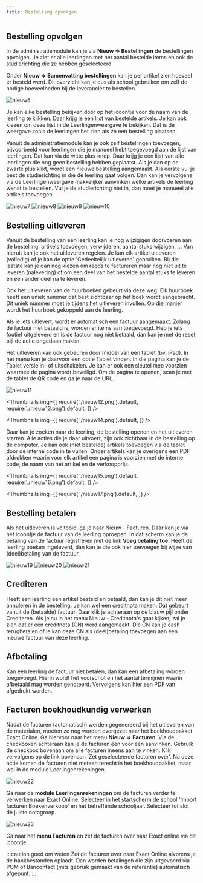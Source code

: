 ```yaml
---
title: Bestelling opvolgen
---
```


## Bestelling opvolgen 

In de administratiemodule kan je via **Nieuw => Bestellingen** de bestellingen opvolgen. Je ziet er alle leerlingen met het aantal bestelde items en ook de studierichting die ze hebben geselecteerd.

Onder **Nieuw => Samenvatting bestellingen** kan je per artikel zien hoeveel er besteld werd. Dit overzicht kan je dus als school gebruiken om zelf de nodige hoeveelheden bij de leverancier te bestellen.

![nieuw6](./nieuw6.png)

Je kan elke bestelling bekijken door op het icoontje voor de naam van de leerling te klikken. Daar krijg je een lijst van bestelde artikels. Je kan ook kiezen om deze lijst in de Leerlingenweergave te bekijken. Dat is de weergave zoals de leerlingen het zien als ze een bestelling plaatsen.

Vanuit de administratiemodule kan je ook zelf bestellingen toevoegen, bijvoorbeeld voor leerlingen die je manueel hebt toegevoegd aan de lijst van leerlingen. Dat kan via de witte plus-knop. Daar krijg je een lijst van alle leerlingen die nog geen bestelling hebben geplaatst.
Als je dan op de zwarte plus klikt, wordt een nieuwe bestelling aangemaakt. Als eerste vul je best de studierichting in die de leerling gaat volgen. Dan kan je vervolgens via de Leerlingenweergave makkelijker aanvinken welke artikels de leerling wenst te bestellen. Vul je de studierichting niet in, dan moet je manueel alle artikels toevoegen.

![nieuw7](./nieuw7.png)
![nieuw8](./nieuw8.png)
![nieuw9](./nieuw9.png)
![nieuw10](./nieuw10.png)

## Bestelling uitleveren

Vanuit de bestelling van een leerling kan je nog wijzigigen doorvoeren aan de bestelling: artikels toevoegen, verwijderen, aantal stuks wijzigen, ... Van hieruit kan je ook het uitleveren regelen. Je kan elk artikel uitleveren (volledig) of je kan de optie 'Gedeeltelijk uitleveren' gebruiken. Bij die laatste kan je dan nog kiezen om reeds te factureren maar nog niet uit te leveren (nalevering) of om een deel van het bestelde aantal stuks te leveren en een ander deel na te leveren.

Ook het uitleveren van de huurboeken gebeurt via deze weg. Elk huurboek heeft een uniek nummer dat best zichtbaar op het boek wordt aangebracht. Dit uniek nummer moet je tijdens het uitleveren invullen. Op die manier wordt het huurboek gekoppeld aan de leerling. 

Als je iets uitlevert, wordt er automatisch een factuur aangemaakt. Zolang de factuur niet betaald is, worden er items aan toegevoegd.
Heb je iets foutief uitgeleverd en is de factuur nog niet betaald, dan kan je met de reset pijl de actie ongedaan maken.

Het uitleveren kan ook gebeuren door middel van een tablet (bv. iPad). In het menu kan je daarvoor een optie Tablet vinden. In die pagina kan je de Tablet versie in- of uitschakelen. Je kan er ook een sleutel mee voorzien waarmee de pagina wordt beveiligd. Om de pagina te openen, scan je met de tablet de QR code en ga je naar de URL.

![nieuw11](./nieuw11.png)

<Thumbnails img={[
    require('./nieuw12.png').default, 
    require('./nieuw13.png').default, 
]} />

<Thumbnails img={[
    require('./nieuw14.png').default, 
]} />

Daar kan je zoeken naar de leerling, de bestelling openen en het uitleveren starten. Alle acties die je daar uitvoert, zijn ook zichtbaar in de bestelling op de computer. Je kan ook (niet bestelde) artikels toevoegen via de tablet door de interne code in te vullen. Onder artikels kan je overigens een PDF afdrukken waarin voor elk artikel een pagina is voorzien met de interne code, de naam van het artikel en de verkoopprijs.

<Thumbnails img={[
    require('./nieuw15.png').default, 
    require('./nieuw16.png').default, 
]} />

<Thumbnails img={[
    require('./nieuw17.png').default, 
]} />

## Bestelling betalen

Als het uitleveren is voltooid, ga je naar Nieuw - Facturen. Daar kan je via het icoontje <LegacyAction img="list.png"/> de factuur van de leerling oproepen. In dat scherm kan je de betaling van de factuur registreren met de link **Voeg betaling toe**.
Heeft de leerling boeken ingeleverd, dan kan je die ook hier toevoegen bij wijze van (deel)betaling van de factuur.

![nieuw19](./nieuw19.png)
![nieuw20](./nieuw20.png)
![nieuw21](./nieuw21.png)

## Crediteren
Heeft een leerling een artikel besteld en betaald, dan kan je dit niet meer annuleren in de bestelling. Je kan wel een creditnota maken. Dat gebeurt vanuit de (betaalde) factuur. Daar klik je achteraan op de blauw pijl onder Crediteren.
Als je nu in het menu Nieuw - Creditnota's gaat kijken, zal je zien dat er een creditnota (CN) werd aangemaakt. Die CN kan je cash terugbetalen of je kan deze CN als (deel)betaling toevoegen aan een nieuwe factuur van deze leerling.

## Afbetaling
Kan een leerling de factuur niet betalen, dan kan een afbetaling worden toegevoegd. Hierin wordt het voorschot en het aantal termijnen waarin afbetaald mag worden genoteerd. Vervolgens kan hier een PDF van afgedrukt worden.

## Facturen boekhoudkundig verwerken
Nadat de facturen (automatisch) werden gegenereerd bij het uitleveren van de materialen, moeten ze nog worden overgezet naar het boekhoudpakket Exact Online. Ga hiervoor naar het menu **Nieuw => Facturen**. Via de checkboxen achteraan kan je de facturen één voor één aanvinken. Gebruik de checkbox bovenaan om alle facturen ineens aan te vinken. Klik vervolgens op de link bovenaan 'Zet geselecteerde facturen over'. Na deze actie komen de facturen niet meteen terecht in het boekhoudpakket, maar wel in de module Leerlingenrekeningen. 

![nieuw22](./nieuw22.PNG)

Ga naar de **module Leerlingenrekeningen** om de facturen verder te verwerken naar Exact Online. Selecteer in het startscherm de school 'Import facturen Boekenverkoop' en het betreffende schooljaar. Selecteer tot slot de juiste notagroep.

![nieuw23](./nieuw23.PNG)

Ga naar het **menu Facturen** en zet de facturen over naar Exact online via dit icoontje <LegacyAction img="verwerking.png"/>.

:::caution goed om weten
Zet de facturen over naar Exact Online alvorens je de bankbestanden oplaadt. Dan worden betalingen die zijn uitgevoerd via POM of Bancontact (mits gebruik gemaakt van de referentie) automatisch afgepunt. 
:::